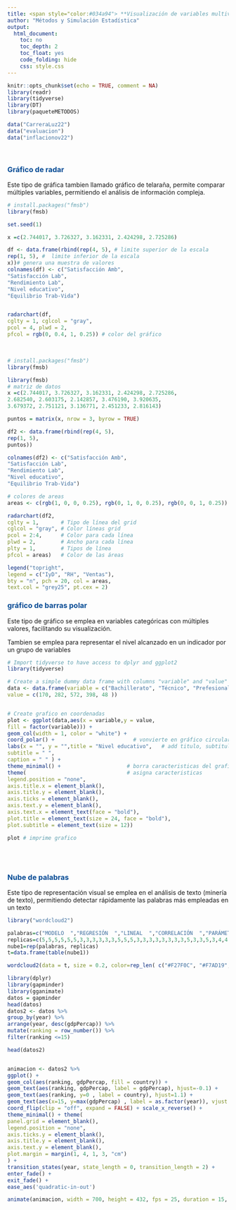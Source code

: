 ```yaml
---
title: <span style="color:#034a94"> **Visualización de variables multivariadas**</span>
author: "Métodos y Simulación Estadística"
output:
  html_document:
    toc: no
    toc_depth: 2
    toc_float: yes
    code_folding: hide
    css: style.css
---
```


```r
knitr::opts_chunk$set(echo = TRUE, comment = NA)
library(readr)
library(tidyverse)
library(DT)
library(paqueteMETODOS)

data("CarreraLuz22")
data("evaluacion")
data("inflacionov22")
```

</br>

### <span style="color:#034a94">**Gráfico de radar**</span>

Este tipo de gráfica tambien llamado gráfico de telaraña, permite comparar múltiples variables, permitiendo el análisis de información compleja.




```r
# install.packages("fmsb")
library(fmsb)

set.seed(1)

x =c(2.744017, 3.726327, 3.162331, 2.424298, 2.725286)

df <- data.frame(rbind(rep(4, 5), # limite superior de la escala
rep(1, 5), #  limite inferior de la escala
x))# genera una muestra de valores
colnames(df) <- c("Satisfacción Amb",
"Satisfacción Lab",
"Rendimiento Lab",
"Nivel educativo",
"Equilibrio Trab-Vida")


radarchart(df,
cglty = 1, cglcol = "gray",
pcol = 4, plwd = 2,
pfcol = rgb(0, 0.4, 1, 0.25)) # color del gráfico
```


</br>




```r
# install.packages("fmsb")
library(fmsb)

library(fmsb)
# matriz de datos
x =c(2.744017, 3.726327, 3.162331, 2.424298, 2.725286,
2.682540, 2.603175, 2.142857, 3.476190, 3.920635,
3.679372, 2.751121, 3.136771, 2.451233, 2.816143)

puntos = matrix(x, nrow = 3, byrow = TRUE)

df2 <- data.frame(rbind(rep(4, 5), 
rep(1, 5),
puntos))

colnames(df2) <- c("Satisfacción Amb",
"Satisfacción Lab",
"Rendimiento Lab",
"Nivel educativo",
"Equilibrio Trab-Vida")

# colores de areas
areas <- c(rgb(1, 0, 0, 0.25), rgb(0, 1, 0, 0.25), rgb(0, 0, 1, 0.25))

radarchart(df2,
cglty = 1,       # Tipo de línea del grid
cglcol = "gray", # Color líneas grid
pcol = 2:4,      # Color para cada línea
plwd = 2,        # Ancho para cada línea
plty = 1,        # Tipos de línea
pfcol = areas)   # Color de las áreas 

legend("topright",
legend = c("IyD", "RH", "Ventas"),
bty = "n", pch = 20, col = areas,
text.col = "grey25", pt.cex = 2)


```


### <span style="color:#034a94">**gráfico de barras polar**</span>

Este tipo de gráfico se emplea en variables categóricas con múltiples valores, facilitando su visualización.

Tambien se emplea para representar el nivel alcanzado en un indicador por un grupo de variables


```r

# Import tidyverse to have access to dplyr and ggplot2
library(tidyverse)

# Create a simple dummy data frame with columns "variable" and "value"
data <- data.frame(variable = c("Bachillerato", "Técnico", "Prefesional", "Magister", "Doctorado"),
value = c(170, 282, 572, 398, 48 ))


# Create grafico en coordenadas 
plot <- ggplot(data,aes(x = variable,y = value,
fill = factor(variable))) +
geom_col(width = 1, color = "white") +
coord_polar() +                         # vonvierte en gráfico circular
labs(x = "", y = "",title = "Nivel educativo",   # add titulo, subtitulo, nota
subtitle = " ", 
caption = " " ) +
theme_minimal() +                     # borra caracteristicas del grafico
theme(                                # asigna caracteristicas
legend.position = "none",
axis.title.x = element_blank(),
axis.title.y = element_blank(),
axis.ticks = element_blank(),
axis.text.y = element_blank(),
axis.text.x = element_text(face = "bold"),
plot.title = element_text(size = 24, face = "bold"),
plot.subtitle = element_text(size = 12))

plot # imprime grafico

```
<br/><br/>

<!-- ### **Gráfico de series de tiempo** -->

<!-- ```{r} -->

<!-- ``` -->

<!-- <br/><br/> -->

### <span style="color:#034a94">**Nube de palabras**</span>


Este tipo de representación visual se emplea en el análisis de texto (minería de texto), permitiendo detectar rápidamente las palabras más empleadas en un texto

```r
library("wordcloud2")

palabras=c("MODELO  ","REGRESIÓN  ","LINEAL  ","CORRELACIÓN  ","PARÁMETRO  ","ESTIMADOR  ","NORMALIDAD  ","HETEROSCEDASTICIDAD  ","MULTICOLINEALIDAD  ","ERRORES  ","RESIDUALES  ","BETAS  ","MÍNIMOS CUADRADOS  ","COEFICIENTE DE PEARSON  ","COEFICIENTE DE SPERARMAN  ","MATRIZ  ", "VECTOR  ","COMBINACIÓN LINEAL  ", "MATRIZ CUADRADA  ","MATRIZ SINGULAR  ","MATRIZ IDENTICA  ",   "MATRIZ TRANSPUESTA  ","MATRIZ INVERSA  ","MATRIZ DE VARIANZAS COVARIANZAS  ","VARIANZA  ","VALOR ESPERADO  ","R ","ECUACIONES NORMALES  ","INSESGADO  ","EFICIENTE  ","CONSISTENTE  ","ROBUSTO  ","INDEPENDIENTES  ","VARIANZA CONSTANTE  ","SHAPIRO-WILK  ","KOLMOGOROV SMIRNOV  ","GOLDFELD–QUANDT  ","DURBIN–WATSON  ","T-STUDENT  ","CHI-CUADRADO  ","F  ","NIVEL DE SIGNIFICANCIA  ","INTERVALO DE CONFIANZA  ","PRUEBA DE HIPOTESIS  ","ANOVA  ","SUMA DE CUADRADOS  ","GRADOS DE LIBERTAD  ","MODELO NULO  ","ESTADÍSTICO DE PRUEBA  ","VALOR-P  ","BONDAD DE AJUSTE  ","AIC  ","R2  ","BIC  ","RMSE  ","AJUSTE DEL MODELO  ","VARIABLES CATEGÓRICAS  ","EFECTO  ","SIGNOS A PRIORI  ","MATRIZ DE CORRELACIONES  ","VIF  ") #61
replicas=c(5,5,5,5,5,5,3,3,3,3,3,3,5,5,5,3,3,3,3,3,3,3,3,5,3,3,5,3,4,4,4,4,4,4,3,3,3,3,3,3,3,4,4,4,4,4,4,3,3,3,3,3,4,3,3,4,3,3,3,3,5)
nube1=rep(palabras, replicas)
t=data.frame(table(nube1))

wordcloud2(data = t, size = 0.2, color=rep_len( c("#F27F0C", "#F7AD19", "#053F5C", "#429EBD", "#034A94"), nrow(demoFreq) ) )
```

```r
library(dplyr)
library(gapminder)
library(gganimate)
datos = gapminder
head(datos)
datos2 <- datos %>%
group_by(year) %>%
arrange(year, desc(gdpPercap)) %>%
mutate(ranking = row_number()) %>%
filter(ranking <=15)

head(datos2)


animacion <- datos2 %>%
ggplot() +
geom_col(aes(ranking, gdpPercap, fill = country)) +
geom_text(aes(ranking, gdpPercap, label = gdpPercap), hjust=-0.1) +
geom_text(aes(ranking, y=0 , label = country), hjust=1.1) + 
geom_text(aes(x=15, y=max(gdpPercap) , label = as.factor(year)), vjust = 0.2, alpha = 0.5,  col = "gray", size = 20) +
coord_flip(clip = "off", expand = FALSE) + scale_x_reverse() +
theme_minimal() + theme(
panel.grid = element_blank(), 
legend.position = "none",
axis.ticks.y = element_blank(),
axis.title.y = element_blank(),
axis.text.y = element_blank(),
plot.margin = margin(1, 4, 1, 3, "cm")
) +
transition_states(year, state_length = 0, transition_length = 2) +
enter_fade() +
exit_fade() + 
ease_aes('quadratic-in-out') 

animate(animacion, width = 700, height = 432, fps = 25, duration = 15, rewind = FALSE)
```

<!-- <br/><br/> -->
